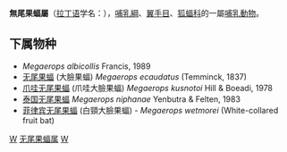 {{Automatic taxobox
| taxon = Megaerops
| authority = Peters, 1865
}}

'''無尾果蝠屬'''（[[拉丁语|拉丁语]]学名：{{lang|la|Megaerops}}），[[哺乳綱|哺乳綱]]、[[翼手目|翼手目]]、[[狐蝠科|狐蝠科]]的一屬[[哺乳動物|哺乳動物]]。

==下属物种==
* ''Megaerops albicollis'' Francis, 1989
* [[无尾果蝠|无尾果蝠]] (大臉果蝠) ''Megaerops ecaudatus'' (Temminck, 1837)
* [[爪哇无尾果蝠|爪哇无尾果蝠]] (爪哇大臉果蝠) ''Megaerops kusnotoi'' Hill & Boeadi, 1978
* [[泰国无尾果蝠|泰国无尾果蝠]] ''Megaerops niphanae'' Yenbutra & Felten, 1983
* [[菲律宾无尾果蝠|菲律宾无尾果蝠]] (白頸大臉果蝠) - ''Megaerops wetmorei'' (White-collared fruit bat)


{{Taxonbar|from=Q2273400}}

[[Category:狐蝠科|W]]
[[Category:无尾果蝠属|]]
[[Category:1865年描述的分类群|W]]
